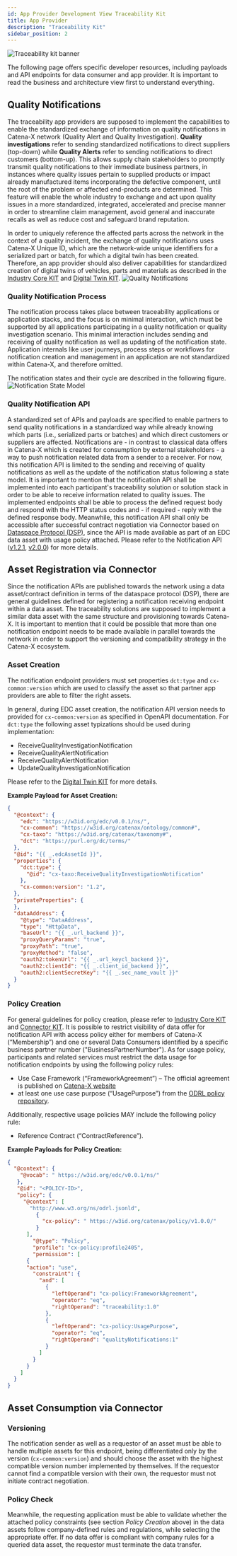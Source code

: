 ```yaml
---
id: App Provider Development View Traceability Kit
title: App Provider
description: "Traceability Kit"
sidebar_position: 2
---
```


<!---
This work is licensed under the CC-BY-4.0 (https://creativecommons.org/licenses/by/4.0/legalcode).

- SPDX-License-Identifier: CC-BY-4.0
- SPDX-FileCopyrightText: 2023 BASF SE
- SPDX-FileCopyrightText: 2023 Bayerische Motoren Werke Aktiengesellschaft (BMW AG)
- SPDX-FileCopyrightText: 2023 Fraunhofer-Gesellschaft zur Foerderung der angewandten Forschung e.V. (represented by Fraunhofer ISST & Fraunhofer IML)
- SPDX-FileCopyrightText: 2023 German Edge Cloud GmbH & Co. KG
- SPDX-FileCopyrightText: 2023 Mercedes Benz AG
- SPDX-FileCopyrightText: 2023 Robert Bosch Manufacturing Solutions GmbH
- SPDX-FileCopyrightText: 2023 SAP SE
- SPDX-FileCopyrightText: 2023 Siemens AG
- SPDX-FileCopyrightText: 2023 T-Systems International GmbH
- SPDX-FileCopyrightText: 2023 ZF Friedrichshafen AG
- SPDX-FileCopyrightText: 2023 Contributors to the Eclipse Foundation
- Source URL: https://github.com/eclipse-tractusx/eclipse-tractusx.github.io/tree/main/docs-kits/kits/Traceability%20Kit (latest version)
--->


![Traceability kit banner](@site/static/img/doc-traceability_header-minified.png)

The following page offers specific developer resources, including payloads and API endpoints for data consumer and app provider. It is important to read the business and architecture view first to understand everything.

## Quality Notifications
The traceability app providers are supposed to implement the capabilities to enable the standardized exchange of information on quality notifications in Catena-X network (Quality Alert and Quality Investigation).
**Quality investigations** refer to sending standardized notifications to direct suppliers (top-down) while **Quality Alerts** refer to sending notifications to direct customers (bottom-up). This allows supply chain stakeholders to promptly transmit quality notifications to their immediate business partners, in instances where quality issues pertain to supplied products or impact already manufactured items incorporating the defective component, until the root of the problem or affected end-products are determined.
This feature will enable the whole industry to exchange and act upon quality issues in a more standardized, integrated, accelerated and precise manner in order to streamline claim management, avoid general and inaccurate recalls as well as reduce cost and safeguard brand reputation.

In order to uniquely reference the affected parts across the network in the context of a quality incident, the exchange of quality notifications uses Catena-X Unique ID, which are the network-wide unique identifiers for a serialized part or batch, for which a digital twin has been created. Therefore, an app provider should also deliver capabilities for standardized creation of digital twins of vehicles, parts and materials as described in the [Industry Core KIT](../../../category/industry-core-kit) and [Digital Twin KIT](../../../category/digital-twin-kit).
![Quality Notifications](../assets/quality_notifications.png)

### Quality Notification Process
The notification process takes place between traceability applications or application stacks, and the focus is on minimal interaction, which must be supported by all applications participating in a quality notification or quality investigation scenario. This minimal interaction includes sending and receiving of quality notification as well as updating of the notification state.  Application internals like user journeys, process steps or workflows for notification creation and management in an application are not standardized within Catena-X, and therefore omitted.

The notification states and their cycle are described in the following figure.
![Notification State Model](../assets/notification-state-model.png)

### Quality Notification API
A standardized set of APIs and payloads are specified to enable partners to send quality notifications in a standardized way while already knowing which parts (i.e., serialized parts or batches) and which direct customers or suppliers are affected. Notifications are - in contrast to classical data offers in Catena-X which is created for consumption by external stakeholders - a way to push notification related data from a sender to a receiver. For now, this notification API is limited to the sending and receiving of quality notifications as well as the update of the notification status following a state model.
It is important to mention that the notification API shall be implemented into each participant's traceability solution or solution stack in order to be able to receive information related to quality issues. The implemented endpoints shall be able to process the defined request body and respond with the HTTP status codes and - if required - reply with the defined response body.
Meanwhile, this notification API shall only be accessible after successful contract negotiation via Connector based on [Dataspace Protocol (DSP)](https://docs.internationaldataspaces.org/dataspace-protocol/), since the API is made available as part of an EDC data asset with usage policy attached. Please refer to the Notification API ([v1.2.1](../openapi/notifications_1-2-1.yaml), [v2.0.0](../openapi/notifications_2-0-0.yaml)) for more details.

## Asset Registration via Connector
Since the notification APIs are published towards the network using a data asset/contract definition in terms of the dataspace protocol (DSP), there are general guidelines defined for registering a notification receiving endpoint within a data asset. The traceability solutions are supposed to implement a similar data asset with the same structure and provisioning towards Catena-X.
It is important to mention that it could be possible that more than one notification endpoint needs to be made available in parallel towards the network in order to support the versioning and compatibility strategy in the Catena-X ecosystem.

### Asset Creation
The notification endpoint providers must set properties `dct:type` and `cx-common:version` which are used to classify the asset so that partner app providers are able to filter the right assets.

In general, during EDC asset creation, the notification API version needs to provided for `cx-common:version` as specified in OpenAPI documentation. For `dct:type` the following asset typizations should be used during implementation:
- ReceiveQualityInvestigationNotification
- ReceiveQualityAlertNotification
- ReceiveQualityAlertNotification
- UpdateQualityInvestigationNotification

Please refer to the [Digital Twin KIT](../../../category/digital-twin-kit) for more details.

**Example Payload for Asset Creation:**
```json
{
  "@context": {
    "edc": "https://w3id.org/edc/v0.0.1/ns/",
    "cx-common": "https://w3id.org/catenax/ontology/common#",
    "cx-taxo": "https://w3id.org/catenax/taxonomy#",
    "dct": "https://purl.org/dc/terms/"
  },
  "@id": "{{ _.edcAssetId }}",
  "properties": {
    "dct:type": {
      "@id": "cx-taxo:ReceiveQualityInvestigationNotification"
    },
    "cx-common:version": "1.2",
  },
  "privateProperties": {
  },
  "dataAddress": {
    "@type": "DataAddress",
    "type": "HttpData",
    "baseUrl": "{{ _.url_backend }}",
    "proxyQueryParams": "true",
    "proxyPath": "true",
    "proxyMethod": "false",
    "oauth2:tokenUrl": "{{ _.url_keycl_backend }}",
    "oauth2:clientId": "{{ _.client_id_backend }}",
    "oauth2:clientSecretKey": "{{ _.sec_name_vault }}"
  }
}
```

### Policy Creation
For general guidelines for policy creation, please refer to [Industry Core KIT](../../../category/industry-core-kit) and [Connector KIT](../../../category/connector-kit).
It is possible to restrict visibility of data offer for notification API with access policy either for members of Catena-X (“Membership”) and one or several Data Consumers identified by a specific business partner number ("BusinessPartnerNumber").
As for usage policy, participants and related services must restrict the data usage for notification endpoints by using the following policy rules:
- Use Case Framework (“FrameworkAgreement”) – The official agreement is published on [Catena-X website](https://catena-x.net/en/catena-x-introduce-implement/governance-framework-for-data-space-operations)
- at least one use case purpose (“UsagePurpose”) from the [ODRL policy repository](https://github.com/catenax-eV/cx-odrl-profile).

Additionally, respective usage policies MAY include the following policy rule:
- Reference Contract (“ContractReference”).

**Example Payloads for Policy Creation:**
```json
{
  "@context": {
    "@vocab": " https://w3id.org/edc/v0.0.1/ns/"
   },
   "@id": "<POLICY-ID>",
   "policy": {
     "@context": [
       "http://www.w3.org/ns/odrl.jsonld",
         {
           "cx-policy": " https://w3id.org/catenax/policy/v1.0.0/"
         }
      ],
        "@type": "Policy",
        "profile": "cx-policy:profile2405",
        "permission": [
      {
      "action": "use",
        "constraint": {
          "and": [
            {
              "leftOperand": "cx-policy:FrameworkAgreement",
              "operator": "eq",
              "rightOperand": "traceability:1.0"
            },
            {
              "leftOperand": "cx-policy:UsagePurpose",
              "operator": "eq",
              "rightOperand": "qualityNotifications:1"
            }
          ]
        }
      }
    ]
  }
}
```

## Asset Consumption via Connector

### Versioning
The notification sender as well as a requestor of an asset must be able to handle multiple assets for this endpoint, being differentiated only by the version (`cx-common:version`) and should choose the asset with the highest compatible version number implemented by themselves. If the requestor cannot find a compatible version with their own, the requestor must not initiate contract negotiation.

### Policy Check
Meanwhile, the requesting application must be able to validate whether the attached policy constraints (see section _Policy Creation_ above) in the data assets follow company-defined rules and regulations, while selecting the appropriate offer. If no data offer is compliant with company rules for a queried data asset, the requestor must terminate the data transfer.

<Notice components={props.components} />
